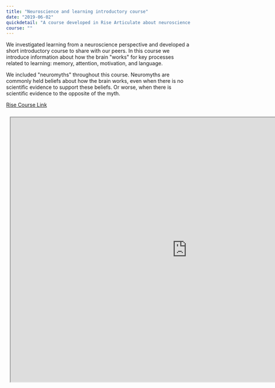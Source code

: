 ```yaml
---
title: "Neuroscience and learning introductory course"
date: "2019-06-02"
quickdetail: "A course developed in Rise Articulate about neuroscience and learning"
course: ""
---
```


We investigated learning from a neuroscience perspective and developed a short introductory course to share with our peers. In this course we introduce information about how the brain "works" for key processes related to learning: memory, attention, motivation, and language.

We included "neuromyths" throughout this course. Neuromyths are commonly held beliefs about how the brain works, even when there is no scientific evidence to support these beliefs. Or worse, when there is scientific evidence to the opposite of the myth.      

<a href="https://rise.articulate.com/share/kAPXNTL2603967LvhLp7PRUNXFe7UJm3#/" target="_blank">Rise Course Link</a>
<iframe style="width: 960px; height: 720px; margin: 10px; position: relative;" 
src="https://rise.articulate.com/share/kAPXNTL2603967LvhLp7PRUNXFe7UJm3#/">
</iframe>

